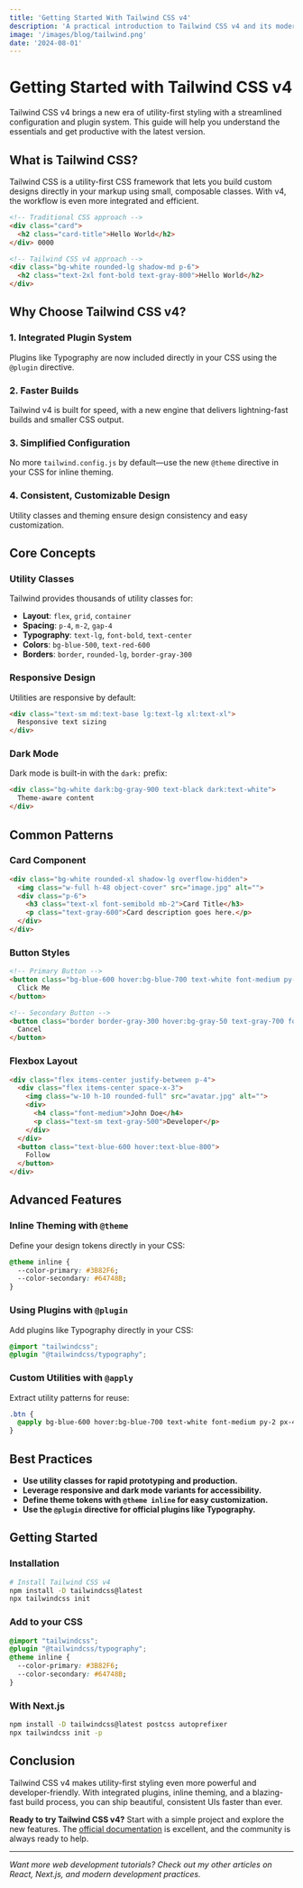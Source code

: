 ```yaml
---
title: 'Getting Started With Tailwind CSS v4'
description: 'A practical introduction to Tailwind CSS v4 and its modern workflow'
image: '/images/blog/tailwind.png'
date: '2024-08-01'
---
```


# Getting Started with Tailwind CSS v4

Tailwind CSS v4 brings a new era of utility-first styling with a streamlined configuration and plugin system. This guide will help you understand the essentials and get productive with the latest version.

## What is Tailwind CSS?

Tailwind CSS is a utility-first CSS framework that lets you build custom designs directly in your markup using small, composable classes. With v4, the workflow is even more integrated and efficient.

```html
<!-- Traditional CSS approach -->
<div class="card">
  <h2 class="card-title">Hello World</h2>
</div> 0000

<!-- Tailwind CSS v4 approach -->
<div class="bg-white rounded-lg shadow-md p-6">
  <h2 class="text-2xl font-bold text-gray-800">Hello World</h2>
</div>
```

## Why Choose Tailwind CSS v4?

### 1. **Integrated Plugin System**
Plugins like Typography are now included directly in your CSS using the `@plugin` directive.

### 2. **Faster Builds**
Tailwind v4 is built for speed, with a new engine that delivers lightning-fast builds and smaller CSS output.

### 3. **Simplified Configuration**
No more `tailwind.config.js` by default—use the new `@theme` directive in your CSS for inline theming.

### 4. **Consistent, Customizable Design**
Utility classes and theming ensure design consistency and easy customization.

## Core Concepts

### Utility Classes
Tailwind provides thousands of utility classes for:

- **Layout**: `flex`, `grid`, `container`
- **Spacing**: `p-4`, `m-2`, `gap-4`
- **Typography**: `text-lg`, `font-bold`, `text-center`
- **Colors**: `bg-blue-500`, `text-red-600`
- **Borders**: `border`, `rounded-lg`, `border-gray-300`

### Responsive Design
Utilities are responsive by default:

```html
<div class="text-sm md:text-base lg:text-lg xl:text-xl">
  Responsive text sizing
</div>
```

### Dark Mode
Dark mode is built-in with the `dark:` prefix:

```html
<div class="bg-white dark:bg-gray-900 text-black dark:text-white">
  Theme-aware content
</div>
```

## Common Patterns

### Card Component
```html
<div class="bg-white rounded-xl shadow-lg overflow-hidden">
  <img class="w-full h-48 object-cover" src="image.jpg" alt="">
  <div class="p-6">
    <h3 class="text-xl font-semibold mb-2">Card Title</h3>
    <p class="text-gray-600">Card description goes here.</p>
  </div>
</div>
```

### Button Styles
```html
<!-- Primary Button -->
<button class="bg-blue-600 hover:bg-blue-700 text-white font-medium py-2 px-4 rounded-lg transition duration-200">
  Click Me
</button>

<!-- Secondary Button -->
<button class="border border-gray-300 hover:bg-gray-50 text-gray-700 font-medium py-2 px-4 rounded-lg transition duration-200">
  Cancel
</button>
```

### Flexbox Layout
```html
<div class="flex items-center justify-between p-4">
  <div class="flex items-center space-x-3">
    <img class="w-10 h-10 rounded-full" src="avatar.jpg" alt="">
    <div>
      <h4 class="font-medium">John Doe</h4>
      <p class="text-sm text-gray-500">Developer</p>
    </div>
  </div>
  <button class="text-blue-600 hover:text-blue-800">
    Follow
  </button>
</div>
```

## Advanced Features

### Inline Theming with `@theme`
Define your design tokens directly in your CSS:

```css
@theme inline {
  --color-primary: #3B82F6;
  --color-secondary: #64748B;
}
```

### Using Plugins with `@plugin`
Add plugins like Typography directly in your CSS:

```css
@import "tailwindcss";
@plugin "@tailwindcss/typography";
```

### Custom Utilities with `@apply`
Extract utility patterns for reuse:

```css
.btn {
  @apply bg-blue-600 hover:bg-blue-700 text-white font-medium py-2 px-4 rounded-lg transition duration-200;
}
```

## Best Practices

- **Use utility classes for rapid prototyping and production.**
- **Leverage responsive and dark mode variants for accessibility.**
- **Define theme tokens with `@theme inline` for easy customization.**
- **Use the `@plugin` directive for official plugins like Typography.**

## Getting Started

### Installation

```bash
# Install Tailwind CSS v4
npm install -D tailwindcss@latest
npx tailwindcss init
```

### Add to your CSS

```css
@import "tailwindcss";
@plugin "@tailwindcss/typography";
@theme inline {
  --color-primary: #3B82F6;
  --color-secondary: #64748B;
}
```

### With Next.js

```bash
npm install -D tailwindcss@latest postcss autoprefixer
npx tailwindcss init -p
```

## Conclusion

Tailwind CSS v4 makes utility-first styling even more powerful and developer-friendly. With integrated plugins, inline theming, and a blazing-fast build process, you can ship beautiful, consistent UIs faster than ever.

**Ready to try Tailwind CSS v4?** Start with a simple project and explore the new features. The [official documentation](https://tailwindcss.com/docs/installation) is excellent, and the community is always ready to help.

---

*Want more web development tutorials? Check out my other articles on React, Next.js, and modern development practices.*